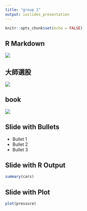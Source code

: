 ```yaml
---
title: "group 2"
output: ioslides_presentation
---
```


```r
knitr::opts_chunk$set(echo = FALSE)
```

## R Markdown

![](https://seanlee128.github.io/stock-filter/intro.png)


## 大師選股

![](https://seanlee128.github.io/stock-filter/master.png)

## book

![](https://seanlee128.github.io/stock-filter/book.png)

## Slide with Bullets

- Bullet 1
- Bullet 2
- Bullet 3

## Slide with R Output

```r
summary(cars)
```

## Slide with Plot

```r
plot(pressure)
```

